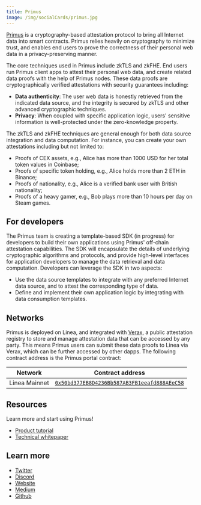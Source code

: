 ```yaml
---
title: Primus
image: /img/socialCards/primus.jpg
---
```


[Primus](https://www.primuslabs.xyz) is a cryptography-based attestation protocol to bring all Internet 
data into smart contracts. Primus relies heavily on cryptography to minimize trust, and enables end 
users to prove the correctness of their personal web data in a privacy-preserving manner.

The core techniques used in Primus include zkTLS and zkFHE. End users run Primus client apps to attest their personal web data, and create related data proofs with the help of Primus nodes. These data proofs are cryptographically verified attestations with security guarantees including:

- **Data authenticity**: The user web data is honestly retrieved from the indicated data source, and 
the integrity is secured by zkTLS and other advanced cryptographic techniques.
- **Privacy**: When coupled with specific application logic, users' sensitive information is 
well-protected under the zero-knowledge property.

The zkTLS and zkFHE techniques are general enough for both data source integration and data 
computation. For instance, you can create your own attestations including but not limited to:

- Proofs of CEX assets, e.g., Alice has more than 1000 USD for her total token values in Coinbase;
- Proofs of specific token holding, e.g., Alice holds more than 2 ETH in Binance;
- Proofs of nationality, e.g., Alice is a verified bank user with British nationality;
- Proofs of a heavy gamer, e.g., Bob plays more than 10 hours per day on Steam games.

## For developers

The Primus team is creating a template-based SDK (in progress) for developers to build their own 
applications using Primus' off-chain attestation capabilities. The SDK will encapsulate the details 
of underlying cryptographic algorithms and protocols, and provide high-level interfaces for 
application developers to manage the data retrieval and data computation. Developers can leverage 
the SDK in two aspects:

- Use the data source templates to integrate with any preferred Internet data source, and to attest
the corresponding type of data.
- Define and implement their own application logic by integrating with data consumption templates.

## Networks

Primus is deployed on Linea, and integrated with [Verax](https://github.com/Consensys/verax-documentation), 
a public attestation registry to store and manage attestation data that can be accessed by any 
party. This means Primus users can submit these data proofs to Linea via Verax, which can be further 
accessed by other dapps. The following contract address is the Primus portal contract:

| Network | Contract address |
| --- | --- |
| Linea Mainnet | [`0x50bd377EB8D4236Bb587AB3FB1eeafd888AEeC58`](https://lineascan.build/address/0x50bd377EB8D4236Bb587AB3FB1eeafd888AEeC58) |

## Resources

Learn more and start using Primus!

- [Product tutorial](https://docs.primuslabs.xyz/)
- [Technical whitepaper](https://eprint.iacr.org/2023/964.pdf)

## Learn more

- [Twitter](https://x.com/primus_labs)
- [Discord](https://discord.gg/YxJftNRxhh)
- [Website](https://www.primuslabs.xyz)
- [Medium](https://medium.com/@primuslabs)
- [Github](https://github.com/primus-labs)
